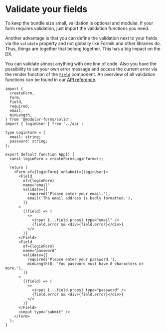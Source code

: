 
<Title>Validate your fields | Modular Forms</Title>
<Meta
  name="description"
  content="To keep the bundle size small, validation is optional and modular. If your form requires validation, just import the validation functions you need."
/>

# Validate your fields

To keep the bundle size small, validation is optional and modular. If your form requires validation, just import the validation functions you need.

Another advantage is that you can define the validation next to your fields via the `validate` property and not globally like Formik and other libraries do. Thus, things are together that belong together. This has a big impact on the DX.

You can validate almost anything with one line of code. Also you have the possibility to set your own error message and access the current error via the render function of the <A href="/api/field">`Field`</A> component. An overview of all validation functions can be found in our <A href="/api">API reference</A>.

```tsx
import {
  createForm,
  Form,
  Field,
  required,
  email,
  minLength,
} from '@modular-forms/solid';
import { loginUser } from '../api';

type LoginForm = {
  email: string;
  password: string;
};

export default function App() {
  const loginForm = createForm<LoginForm>();

  return (
    <Form of={loginForm} onSubmit={loginUser}>
      <Field
        of={loginForm}
        name="email"
        validate={[
          required('Please enter your email.'),
          email('The email address is badly formatted.'),
        ]}
      >
        {(field) => (
          <>
            <input {...field.props} type="email" />
            {field.error && <div>{field.error}</div>}
          </>
        )}
      </Field>
      <Field
        of={loginForm}
        name="password"
        validate={[
          required('Please enter your password.'),
          minLength(8, 'You password must have 8 characters or more.'),
        ]}
      >
        {(field) => (
          <>
            <input {...field.props} type="password" />
            {field.error && <div>{field.error}</div>}
          </>
        )}
      </Field>
      <input type="submit" />
    </Form>
  );
}
```
